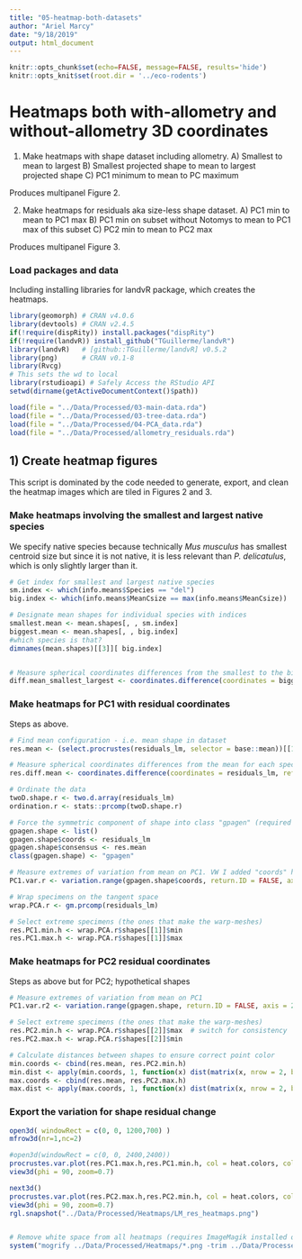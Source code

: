 ```yaml
---
title: "05-heatmap-both-datasets"
author: "Ariel Marcy"
date: "9/18/2019"
output: html_document
---
```


```r
knitr::opts_chunk$set(echo=FALSE, message=FALSE, results='hide')
knitr::opts_knit$set(root.dir = '../eco-rodents')
```

# Heatmaps both with-allometry and without-allometry 3D coordinates
1) Make heatmaps with shape dataset including allometry.
        A) Smallest to mean to largest
        B) Smallest projected shape to mean to largest projected shape
        C) PC1 minimum to mean to PC maximum

Produces multipanel Figure 2.

2) Make heatmaps for residuals aka size-less shape dataset.
        A) PC1 min to mean to PC1 max
        B) PC1 min on subset without Notomys to mean to PC1 max of this subset
        C) PC2 min to mean to PC2 max

Produces multipanel Figure 3.

### Load packages and data
Including installing libraries for landvR package, which creates the heatmaps.
```r
library(geomorph) # CRAN v4.0.6
library(devtools) # CRAN v2.4.5
if(!require(dispRity)) install.packages("dispRity")  
if(!require(landvR)) install_github("TGuillerme/landvR")  
library(landvR)   # [github::TGuillerme/landvR] v0.5.2
library(png)      # CRAN v0.1-8 
library(Rvcg)
# This sets the wd to local
library(rstudioapi) # Safely Access the RStudio API
setwd(dirname(getActiveDocumentContext()$path))

load(file = "../Data/Processed/03-main-data.rda")
load(file = "../Data/Processed/03-tree-data.rda")
load(file = "../Data/Processed/04-PCA_data.rda")
load(file = "../Data/Processed/allometry_residuals.rda")
```

## 1) Create heatmap figures
This script is dominated by the code needed to generate, export, and clean the heatmap images which are tiled in Figures 2 and 3. 

### Make heatmaps involving the smallest and largest native species 
We specify native species because technically *Mus musculus* has smallest centroid size but since it is not native, it is less relevant than *P. delicatulus*, which is only slightly larger than it.
```r

# Get index for smallest and largest native species 
sm.index <- which(info.means$Species == "del")
big.index <- which(info.means$MeanCsize == max(info.means$MeanCsize))

# Designate mean shapes for individual species with indices
smallest.mean <- mean.shapes[, , sm.index]
biggest.mean <- mean.shapes[, , big.index]
#which species is that?
dimnames(mean.shapes)[[3]][ big.index]


# Measure spherical coordinates differences from the smallest to the biggest mean. This results in a list of just 1 (diff.mean[[1]])
diff.mean_smallest_largest <- coordinates.difference(coordinates = biggest.mean, reference = smallest.mean, type = "spherical")


```




### Make heatmaps for PC1 with residual coordinates
Steps as above.
```r
# Find mean configuration - i.e. mean shape in dataset
res.mean <- (select.procrustes(residuals_lm, selector = base::mean))[[1]]

# Measure spherical coordinates differences from the mean for each specimen for each landmark
res.diff.mean <- coordinates.difference(coordinates = residuals_lm, reference = res.mean, type = "spherical")

# Ordinate the data
twoD.shape.r <- two.d.array(residuals_lm)
ordination.r <- stats::prcomp(twoD.shape.r)

# Force the symmetric component of shape into class "gpagen" (required for variation.range)
gpagen.shape <- list()
gpagen.shape$coords <- residuals_lm
gpagen.shape$consensus <- res.mean
class(gpagen.shape) <- "gpagen"

# Measure extremes of variation from mean on PC1. VW I added "coords" here because, as per Thomas' explanation in the help file, this should give us the differences between the specimen with the minimum and maximun variation and gpagen.shape has $consensus which we don't want.
PC1.var.r <- variation.range(gpagen.shape$coords, return.ID = FALSE, axis = 1, ordination = ordination.r, type = "spherical")

# Wrap specimens on the tangent space
wrap.PCA.r <- gm.prcomp(residuals_lm)

# Select extreme specimens (the ones that make the warp-meshes)
res.PC1.min.h <- wrap.PCA.r$shapes[[1]]$min
res.PC1.max.h <- wrap.PCA.r$shapes[[1]]$max
```

### Make heatmaps for PC2 residual coordinates
Steps as above but for PC2; hypothetical shapes
```r
# Measure extremes of variation from mean on PC1
PC1.var.r2 <- variation.range(gpagen.shape, return.ID = FALSE, axis = 2, ordination = ordination.r, type = "spherical")

# Select extreme specimens (the ones that make the warp-meshes)
res.PC2.min.h <- wrap.PCA.r$shapes[[2]]$max  # switch for consistency
res.PC2.max.h <- wrap.PCA.r$shapes[[2]]$min

# Calculate distances between shapes to ensure correct point color
min.coords <- cbind(res.mean, res.PC2.min.h)
min.dist <- apply(min.coords, 1, function(x) dist(matrix(x, nrow = 2, byrow = TRUE)))
max.coords <- cbind(res.mean, res.PC2.max.h)
max.dist <- apply(max.coords, 1, function(x) dist(matrix(x, nrow = 2, byrow = TRUE)))
```

### Export the variation for shape residual change
```r
open3d( windowRect = c(0, 0, 1200,700) )
mfrow3d(nr=1,nc=2)

#open3d(windowRect = c(0, 0, 2400,2400))
procrustes.var.plot(res.PC1.max.h,res.PC1.min.h, col = heat.colors, col.val = PC1.var.r[, "radius"])
view3d(phi = 90, zoom=0.7)

next3d()
procrustes.var.plot(res.PC2.max.h,res.PC2.min.h, col = heat.colors, col.val = min.dist)
view3d(phi = 90, zoom=0.7)
rgl.snapshot("../Data/Processed/Heatmaps/LM_res_heatmaps.png")


# Remove white space from all heatmaps (requires ImageMagik installed on PC; when installing ImageMagick, make sure you tick the option of installing legacy utilities, otherwise the below own't work)
system("mogrify ../Data/Processed/Heatmaps/*.png -trim ../Data/Processed/Heatmaps/*.png")

```
